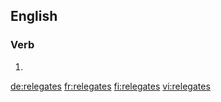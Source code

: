 ==English==

===Verb===
{{head|en}}

# {{en-third-person singular of|relegate}}

[[de:relegates]]
[[fr:relegates]]
[[fi:relegates]]
[[vi:relegates]]